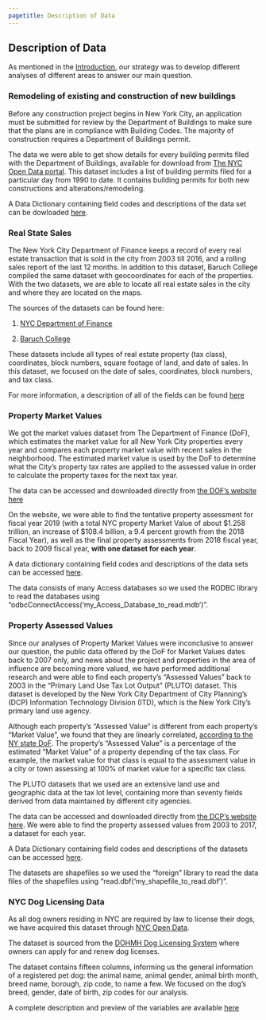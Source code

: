 ```yaml
---
pagetitle: Description of Data
---
```


## Description of Data

As mentioned in the [Introduction](./), our strategy was to develop different analyses of different areas to answer our main question. 
  
### Remodeling of existing and construction of new buildings   
  
Before any construction project begins in New York City, an application must be submitted for review by the Department of Buildings to make sure that the plans are in compliance with Building Codes. The majority of construction requires a Department of Buildings permit.
  
The data we were able to get show details for every building permits filed with the Department of Buildings, available for download from [The NYC Open Data portal](https://data.cityofnewyork.us/Housing-Development/DOB-Permit-Issuance/ipu4-2q9a "NYC Open Data portal"). This dataset includes a list of building permits filed for a particular day from 1990 to date. It contains building permits for both new constructions and alterations/remodeling.
  
A Data Dictionary containing field codes and descriptions of the data set can be dowloaded  [here](https://data.cityofnewyork.us/api/views/ipu4-2q9a/files/87608d5b-1986-4a21-a8a5-7a38e65f9993?download=true&filename=DD_DOB_Permit_Issuance_2018-03-07.xlsx "Data Dictionary for building permits").
    
      
### Real State Sales

The New York City Department of Finance keeps a record of every real estate transaction that is sold in the city from 2003 till 2016, and a rolling sales report of the last 12 months. In addition to this dataset, Baruch College compiled the same dataset with geocoordinates for each of the properties. With the two datasets, we are able to locate all real estate sales in the city and where they are located on the maps. 

The sources of the datasets can be found here:

  1) [NYC Department of Finance](http://www1.nyc.gov/site/finance/taxes/property-annualized-sales-update.page "Data for Real Estate")
  
  2) [Baruch College](https://www.baruch.cuny.edu/confluence/display/geoportal/NYC+Geocoded+Real+Estate+Sales "Data for Real Estate")
  
  
These datasets include all types of real estate property (tax class), coordinates, block numbers, square footage of land, and date of sales. In this dataset, we focused on the date of sales, coordinates, block numbers, and tax class. 

For more information, a description of all of the fields can be found [here](http://www1.nyc.gov/assets/finance/downloads/pdf/07pdf/glossary_rsf071607.pdf "Data for Real Estate")
    
  
### Property Market Values

We got the market values dataset from The Department of Finance (DoF), which estimates the market value for all New York City properties every year and compares each property market value with recent sales in the neighborhood. The estimated market value is used by the DoF to determine what the City's property tax rates are applied to the assessed value in order to calculate the property taxes for the next tax year.
  
The data can be accessed and downloaded directly from [the DOF's website here](http://www1.nyc.gov/site/finance/taxes/property-assessments.page "Data for Property Market Values")
     
On the website, we were able to find the tentative property assessment for fiscal year 2019 (with a total NYC property Market Value of about $1.258 trillion, an increase of $108.4 billion, a 9.4 percent growth from the 2018 Fiscal Year), as well as the final property assessments from 2018 fiscal year, back to 2009 fiscal year, **with one dataset for each year**.
   
A data dictionary containing field codes and descriptions of the data sets can be accessed [here](http://www1.nyc.gov/assets/finance/downloads/tar/tarfieldcodes.pdf "Data Dictionary for property market values").

The data consists of many Access databases so we used the RODBC library to read the databases using "odbcConnectAccess('my_Access_Database_to_read.mdb')". 
   
### Property Assessed Values
   
Since our analyses of Property Market Values were inconclusive to answer our question, the public data offered by the DoF for Market Values dates back to 2007 only, and news about the project and properties in the area of influence are becoming more valued, we have performed additional research and were able to find each property's "Assessed Values" back to 2003 in the "Primary Land Use Tax Lot Output" (PLUTO) dataset. This dataset is developed by the New York City Department of City Planning's (DCP) Information Technology Division (ITD), which is the New York City's primary land use agency.

Although each property's "Assessed Value" is different from each property's "Market Value", we found that they are linearly correlated, [according to the NY state DoF](https://www.tax.ny.gov/pit/property/learn/howassess.htm "source of info"). The property's "Assessed Value" is a percentage of the estimated "Market Value" of a property depending of the tax class. For example, the market value for that class is equal to the assessment value in a city or town assessing at 100% of market value for a specific tax class.

The PLUTO datasets that we used are an extensive land use and geographic data at the tax lot level, containing more than seventy fields derived from data maintained by different city agencies.

The data can be accessed and downloaded directly from [the DCP's website here](http://www1.nyc.gov/site/planning/data-maps/open-data/bytes-archive.page?sorts[year]=0 "Data for Property Assessed Values"). We were able to find the property assessed values from 2003 to 2017, a dataset for each year.

A Data Dictionary containing field codes and descriptions of the datasets can be accessed [here](http://www1.nyc.gov/assets/planning/download/pdf/data-maps/open-data/pluto_datadictionary.pdf "Data Dictionary for property assessed values").

The datasets are shapefiles so we used the "foreign" library to read the data files of the shapefiles using "read.dbf('my_shapefile_to_read.dbf')". 
  
  
### NYC Dog Licensing Data 

As all dog owners residing in NYC are required by law to license their dogs, we have acquired this dataset through [NYC Open Data](https://data.cityofnewyork.us/Health/NYC-Dog-Licensing-Dataset/nu7n-tubp  "Data Dog Dataset").

The dataset is sourced from the [DOHMH Dog Licensing System](https://a816-healthpsi.nyc.gov/DogLicense) where owners can apply for and renew dog licenses. 

The dataset contains fifteen columns, informing us the general information of a registered pet dog: the animal name, animal gender, animal birth month, breed name, borough, zip code, to name a few. We focused on the dog’s breed, gender, date of birth, zip codes for our analysis. 

A complete description and preview of the variables are available [here](https://data.cityofnewyork.us/Health/NYC-Dog-Licensing-Dataset/nu7n-tubp)